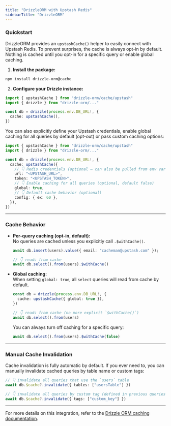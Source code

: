 ```yaml
---
title: "DrizzleORM with Upstash Redis"
sidebarTitle: "DrizzleORM"
---
```


### Quickstart

DrizzleORM provides an `upstashCache()` helper to easily connect with Upstash Redis. To prevent surprises, the cache is always opt-in by default. Nothing is cached until you opt-in for a specific query or enable global caching.

1. **Install the package:**
```bash
npm install drizzle-orm@cache
```

2. **Configure your Drizzle instance:**
```ts
import { upstashCache } from "drizzle-orm/cache/upstash"
import { drizzle } from "drizzle-orm/..."

const db = drizzle(process.env.DB_URL!, {
  cache: upstashCache(),
})
```

You can also explicitly define your Upstash credentials, enable global caching for all queries by default (opt-out) or pass custom caching options:

```ts
import { upstashCache } from "drizzle-orm/cache/upstash"
import { drizzle } from "drizzle-orm/..."

const db = drizzle(process.env.DB_URL!, {
  cache: upstashCache({
    // 👇 Redis credentials (optional — can also be pulled from env vars)
    url: "<UPSTASH_URL>",
    token: "<UPSTASH_TOKEN>",
    // 👇 Enable caching for all queries (optional, default false)
    global: true,
    // 👇 Default cache behavior (optional)
    config: { ex: 60 },
  }),
})
```

---

### Cache Behavior

- **Per-query caching (opt-in, default):**  
  No queries are cached unless you explicitly call `.$withCache()`.

  ```ts
  await db.insert(users).value({ email: "cacheman@upstash.com" });

  // 👇 reads from cache
  await db.select().from(users).$withCache()
  ```

- **Global caching:**  
  When setting `global: true`, all `select` queries will read from cache by default.

  ```ts
  const db = drizzle(process.env.DB_URL!, {
    cache: upstashCache({ global: true }),
  })

  // 👇 reads from cache (no more explicit `$withCache()`)
  await db.select().from(users)
  ```

  You can always turn off caching for a specific query:

  ```ts
  await db.select().from(users).$withCache(false)
  ```

---

### Manual Cache Invalidation

Cache invalidation is fully automatic by default. If you ever need to, you can manually invalidate cached queries by table name or custom tags:

```ts
// 👇 invalidate all queries that use the `users` table
await db.$cache?.invalidate({ tables: ["usersTable"] })

// 👇 invalidate all queries by custom tag (defined in previous queries)
await db.$cache?.invalidate({ tags: ["custom_key"] })
```

---

For more details on this integration, refer to the [Drizzle ORM caching documentation](https://cache.drizzle-orm-fe.pages.dev/docs/cache).
